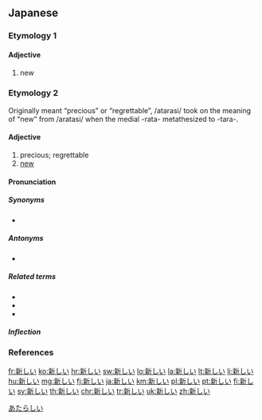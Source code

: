 ==Japanese==
{{ja-kanjitab}}

===Etymology 1===
{{ja-adj-shiku|新し|aratashi}}

====Adjective====
{{ja-adj|infl=i|あたらしい}}

# new

===Etymology 2===
{{ja-adj-shiku|新し|atarashi}} Originally meant “precious” or “regrettable”, /atarasi/ took on the meaning of “new” from /aratasi/ when the medial -rata- metathesized to -tara-.

====Adjective====
{{ja-adj|infl=i|あたらしい}}

# precious; regrettable
# [[new]]

====Pronunciation====
{{ja-pron|あたらしい|acc=4|acc_ref=SMK2}}

=====Synonyms=====
* {{ja-r|新た|あらた}}

=====Antonyms=====
* {{l|ja|古い}}

=====Related terms=====
* {{l|ja|新た}}
* {{l|ja|改まる}}
* {{l|ja|改める}}

=====Inflection=====
{{ja-i|あたらし}}

===References===
<references/>

[[Category:1000 Japanese basic words|あたらしい]]

[[fr:新しい]]
[[ko:新しい]]
[[hr:新しい]]
[[sw:新しい]]
[[lo:新しい]]
[[la:新しい]]
[[lt:新しい]]
[[li:新しい]]
[[hu:新しい]]
[[mg:新しい]]
[[fj:新しい]]
[[ja:新しい]]
[[km:新しい]]
[[pl:新しい]]
[[pt:新しい]]
[[fi:新しい]]
[[sv:新しい]]
[[th:新しい]]
[[chr:新しい]]
[[tr:新しい]]
[[uk:新しい]]
[[zh:新しい]]
